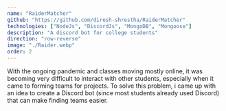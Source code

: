 ```yaml
---
name: "RaiderMatcher"
github: "https://github.com/diresh-shrestha/RaiderMatcher"
technologies: ["NodeJs", "DiscordJs", "MongoDB", "Mongoose"]
description: "A discord bot for college students"
direction: "row-reverse"
image: "./Raider.webp"
order: 2
---
```


With the ongoing pandemic and classes moving mostly online, it was becoming very
difficult to interact with other students, especially when it came to forming teams
for projects. To solve this problem, i came up with an idea to create a Discord bot (since most students already used Discord)
that can make finding teams easier.
